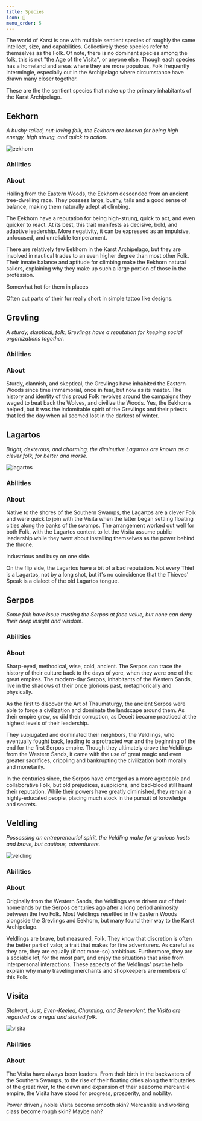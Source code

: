 ```yaml
---
title: Species
icon: 🦎
menu_order: 5
---
```



The world of Karst is one with multiple sentient species of roughly the same intellect, size, and capabilities. Collectively these species refer to themselves as the Folk. Of note, there is no dominant species among the folk, this is not "the Age of the Visita", or anyone else. Though each species has a homeland and areas where they are more populous, Folk frequently intermingle, especially out in the Archipelago where circumstance have drawn many closer together.

These are the the sentient species that make up the primary inhabitants of the Karst Archipelago.

## Eekhorn

_A bushy-tailed, nut-loving folk, the Eekhorn are known for being high energy, high strung, and quick to action._

![eekhorn](../../images/eekhorn.jpg)

### Abilities

<SpeciesAbilityDisplay species="Eekhorn" />

### About

Hailing from the Eastern Woods, the Eekhorn descended from an ancient tree-dwelling race. They possess large, bushy, tails and a good sense of balance, making them naturally adept at climbing.

The Eekhorn have a reputation for being high-strung, quick to act, and even quicker to react. At its best, this trait manifests as decisive, bold, and adaptive leadership. More negativity, it can be expressed as an impulsive, unfocused, and unreliable temperament.

There are relatively few Eekhorn in the Karst Archipelago, but they are involved in nautical trades to an even higher degree than most other Folk. Their innate balance and aptitude for climbing make the Eekhorn natural sailors, explaining why they make up such a large portion of those in the profession.

Somewhat hot for them in places

Often cut parts of their fur really short in simple tattoo like designs.

## Grevling

_A sturdy, skeptical, folk, Grevlings have a reputation for keeping social organizations together._

### Abilities

<SpeciesAbilityDisplay species="Grevling" />

### About

Sturdy, clannish, and skeptical, the Grevlings have inhabited the Eastern Woods since time immemorial, once in fear, but now as its master. The history and identity of this proud Folk revolves around the campaigns they waged to beat back the Wolves, and civilize the Woods. Yes, the Eekhorns helped, but it was the indomitable spirit of the Grevlings and their priests that led the day when all seemed lost in the darkest of winter.

## Lagartos

_Bright, dexterous, and charming, the diminutive Lagartos are known as a clever folk, for better and worse._

![lagartos](../../images/lagartos.jpg)

### Abilities

<SpeciesAbilityDisplay species="Lagartos" />

### About

Native to the shores of the Southern Swamps, the Lagartos are a clever Folk and were quick to join with the Visita when the latter began settling floating cities along the banks of the swamps. The arrangement worked out well for both Folk, with the Lagartos content to let the Visita assume public leadership while they went about installing themselves as the power behind the throne.

Industrious and busy on one side.

On the flip side, the Lagartos have a bit of a bad reputation. Not every Thief is a Lagartos, not by a long shot, but it's no coincidence that the Thieves' Speak is a dialect of the old Lagartos tongue.

## Serpos

_Some folk have issue trusting the Serpos at face value, but none can deny their deep insight and wisdom._

### Abilities

<SpeciesAbilityDisplay species="Serpos" />

### About

Sharp-eyed, methodical, wise, cold, ancient. The Serpos can trace the history of their culture back to the days of yore, when they were one of the great empires. The modern-day Serpos, inhabitants of the Western Sands, live in the shadows of their once glorious past, metaphorically and physically.

As the first to discover the Art of Thaumaturgy, the ancient Serpos were able to forge a civilization and dominate the landscape around them. As their empire grew, so did their corruption, as Deceit became practiced at the highest levels of their leadership.

They subjugated and dominated their neighbors, the Veldlings, who eventually fought back, leading to a protracted war and the beginning of the end for the first Serpos empire. Though they ultimately drove the Veldlings from the Western Sands, it came with the use of great magic and even greater sacrifices, crippling and bankrupting the civilization both morally and monetarily.

In the centuries since, the Serpos have emerged as a more agreeable and collaborative Folk, but old prejudices, suspicions, and bad-blood still haunt their reputation. While their powers have greatly diminished, they remain a highly-educated people, placing much stock in the pursuit of knowledge and secrets.

## Veldling

_Possessing an entrepreneurial spirit, the Veldling make for gracious hosts and brave, but cautious, adventurers._

![veldling](../../images/veldling.jpg)

### Abilities

<SpeciesAbilityDisplay species="Veldling" />

### About

Originally from the Western Sands, the Veldlings were driven out of their homelands by the Serpos centuries ago after a long period animosity between the two Folk. Most Veldlings resettled in the Eastern Woods alongside the Grevlings and Eekhorn, but many found their way to the Karst Archipelago.

Veldlings are brave, but measured, Folk. They know that discretion is often the better part of valor, a trait that makes for fine adventurers. As careful as they are, they are equally (if not more-so) ambitious. Furthermore, they are a sociable lot, for the most part, and enjoy the situations that arise from interpersonal interactions. These aspects of the Veldlings' psyche help explain why many traveling merchants and shopkeepers are members of this Folk.

## Visita

_Stalwart, Just, Even-Keeled, Charming, and Benevolent, the Visita are regarded as a regal and storied folk._

![visita](../../images/visita.jpg)

### Abilities

<SpeciesAbilityDisplay species="Visita" />

### About

The Visita have always been leaders. From their birth in the backwaters of the Southern Swamps, to the rise of their floating cities along the tributaries of the great river, to the dawn and expansion of their seaborne mercantile empire, the Visita have stood for progress, prosperity, and nobility.

Power driven / noble Visita become smooth skin? Mercantile and working class become rough skin? Maybe nah?
